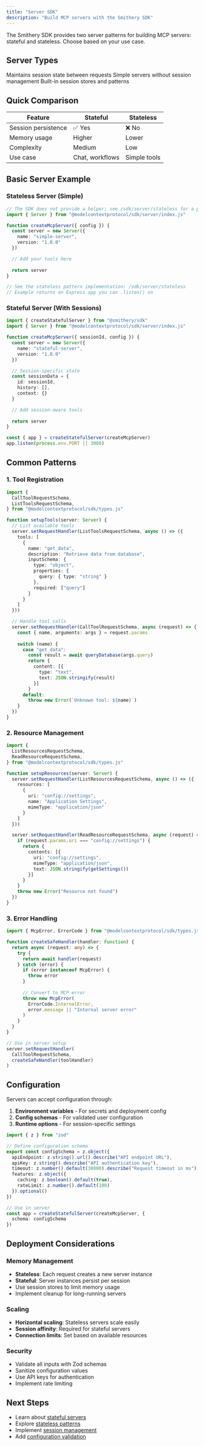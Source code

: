 ```yaml
---
title: "Server SDK"
description: "Build MCP servers with the Smithery SDK"
---
```


The Smithery SDK provides two server patterns for building MCP servers: stateful and stateless. Choose based on your use case.

## Server Types

<CardGroup>
  <Card
    title="Stateful Server"
    icon="database"
    href="/sdk/server/stateful"
  >
    Maintains session state between requests
  </Card>
  <Card
    title="Stateless Server"
    icon="cloud"
    href="/sdk/server/stateless"
  >
    Simple servers without session management
  </Card>
  <Card
    title="Session Management"
    icon="users"
    href="/sdk/server/sessions"
  >
    Built-in session stores and patterns
  </Card>
</CardGroup>

## Quick Comparison

| Feature | Stateful | Stateless |
|---------|----------|-----------|
| Session persistence | ✅ Yes | ❌ No |
| Memory usage | Higher | Lower |
| Complexity | Medium | Low |
| Use case | Chat, workflows | Simple tools |

## Basic Server Example

### Stateless Server (Simple)

```typescript
// The SDK does not provide a helper; see /sdk/server/stateless for a pattern
import { Server } from "@modelcontextprotocol/sdk/server/index.js"

function createMcpServer({ config }) {
  const server = new Server({
    name: "simple-server",
    version: "1.0.0"
  })

  // Add your tools here
  
  return server
}

// See the stateless pattern implementation: /sdk/server/stateless
// Example returns an Express app you can .listen() on
```

### Stateful Server (With Sessions)

```typescript
import { createStatefulServer } from "@smithery/sdk"
import { Server } from "@modelcontextprotocol/sdk/server/index.js"

function createMcpServer({ sessionId, config }) {
  const server = new Server({
    name: "stateful-server",
    version: "1.0.0"
  })

  // Session-specific state
  const sessionData = {
    id: sessionId,
    history: [],
    context: {}
  }

  // Add session-aware tools
  
  return server
}

const { app } = createStatefulServer(createMcpServer)
app.listen(process.env.PORT || 3000)
```

## Common Patterns

### 1. Tool Registration

```typescript
import {
  CallToolRequestSchema,
  ListToolsRequestSchema,
} from "@modelcontextprotocol/sdk/types.js"

function setupTools(server: Server) {
  // List available tools
  server.setRequestHandler(ListToolsRequestSchema, async () => ({
    tools: [
      {
        name: "get_data",
        description: "Retrieve data from database",
        inputSchema: {
          type: "object",
          properties: {
            query: { type: "string" }
          },
          required: ["query"]
        }
      }
    ]
  }))

  // Handle tool calls
  server.setRequestHandler(CallToolRequestSchema, async (request) => {
    const { name, arguments: args } = request.params
    
    switch (name) {
      case "get_data":
        const result = await queryDatabase(args.query)
        return {
          content: [{
            type: "text",
            text: JSON.stringify(result)
          }]
        }
      default:
        throw new Error(`Unknown tool: ${name}`)
    }
  })
}
```

### 2. Resource Management

```typescript
import {
  ListResourcesRequestSchema,
  ReadResourceRequestSchema,
} from "@modelcontextprotocol/sdk/types.js"

function setupResources(server: Server) {
  server.setRequestHandler(ListResourcesRequestSchema, async () => ({
    resources: [
      {
        uri: "config://settings",
        name: "Application Settings",
        mimeType: "application/json"
      }
    ]
  }))

  server.setRequestHandler(ReadResourceRequestSchema, async (request) => {
    if (request.params.uri === "config://settings") {
      return {
        contents: [{
          uri: "config://settings",
          mimeType: "application/json",
          text: JSON.stringify(getSettings())
        }]
      }
    }
    throw new Error("Resource not found")
  })
}
```

### 3. Error Handling

```typescript
import { McpError, ErrorCode } from "@modelcontextprotocol/sdk/types.js"

function createSafeHandler(handler: Function) {
  return async (request: any) => {
    try {
      return await handler(request)
    } catch (error) {
      if (error instanceof McpError) {
        throw error
      }
      
      // Convert to MCP error
      throw new McpError(
        ErrorCode.InternalError,
        error.message || "Internal server error"
      )
    }
  }
}

// Use in server setup
server.setRequestHandler(
  CallToolRequestSchema,
  createSafeHandler(toolHandler)
)
```

## Configuration

Servers can accept configuration through:

1. **Environment variables** - For secrets and deployment config
2. **Config schemas** - For validated user configuration
3. **Runtime options** - For session-specific settings

```typescript
import { z } from "zod"

// Define configuration schema
export const configSchema = z.object({
  apiEndpoint: z.string().url().describe("API endpoint URL"),
  apiKey: z.string().describe("API authentication key"),
  timeout: z.number().default(30000).describe("Request timeout in ms"),
  features: z.object({
    caching: z.boolean().default(true),
    rateLimit: z.number().default(100)
  }).optional()
})

// Use in server
const app = createStatefulServer(createMcpServer, {
  schema: configSchema
})
```

## Deployment Considerations

### Memory Management

- **Stateless**: Each request creates a new server instance
- **Stateful**: Server instances persist per session
- Use session stores to limit memory usage
- Implement cleanup for long-running servers

### Scaling

- **Horizontal scaling**: Stateless servers scale easily
- **Session affinity**: Required for stateful servers
- **Connection limits**: Set based on available resources

### Security

- Validate all inputs with Zod schemas
- Sanitize configuration values
- Use API keys for authentication
- Implement rate limiting

## Next Steps

- Learn about [stateful servers](/sdk/server/stateful)
- Explore [stateless patterns](/sdk/server/stateless)
- Implement [session management](/sdk/server/sessions)
- Add [configuration validation](/sdk/configuration)